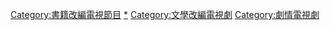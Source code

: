 [[Category:書籍改編電視節目|Category:書籍改編電視節目]]
[[Category:小說改編作品|*]]
[[Category:文學改編電視劇|Category:文學改編電視劇]]
[[Category:劇情電視劇|Category:劇情電視劇]]